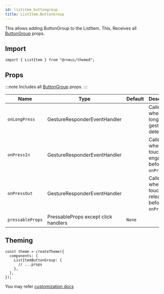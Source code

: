 ```yaml
---
id: listitem_buttongroup
title: ListItem.ButtonGroup
---
```



<IconsStyle />

This allows adding ButtonGroup to the ListItem.
This, Receives all [ButtonGroup](buttongroup#props) props.

## Import

```tsx
import { ListItem } from "@rneui/themed";
```

## Props

:::note
Includes all [ButtonGroup](buttongroup#props) props.
:::

<div class='table-responsive'>

| Name             | Type                                 | Default | Description                                       |
| ---------------- | ------------------------------------ | ------- | ------------------------------------------------- |
| `onLongPress`    | GestureResponderEventHandler         |         | Called when a long-tap gesture is detected.       |
| `onPressIn`      | GestureResponderEventHandler         |         | Called when a touch is engaged before `onPress`.  |
| `onPressOut`     | GestureResponderEventHandler         |         | Called when a touch is released before `onPress`. |
| `pressableProps` | PressableProps except click handlers | `None`  |                                                   |

</div>

## Theming

```tsx
const theme = createTheme({
  components: {
    ListItemButtonGroup: {
      // ...props
    },
  },
});
```

You may refer [customization docs](../customization)

